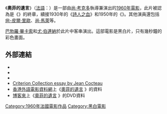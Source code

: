 {{Infobox film
| name           = 奧菲的遺言
| original_name  = {{lang|fr|''Le Testament d'Orphée''}}
| image          = Le Testament d'Orphée (TW version DVD cover).png
| caption        = 臺灣版DVD封套
| imdb_rating    = 
| director       = [[尚·考克多|尚·考克多]]
| producer       = Jean Thuillier
| writers        = 尚·考克多
| starring       = [[尚·考克多|尚·考克多]]<br>Édouard Dermit<br>Henri Crémieux<br>María Casares
| music          = [[喬治·奧里克|喬治·奧里克]]<br>[[格奥爾格·弗里德里希·韓德爾|格奥爾格·弗里德里希·韓德爾]]<br>{{tsl|en|Martial Solal|馬提亞·索拉}}
| cinematography = 
| editing        = Marie-Josephe Yoyotte
| distributor    = 
| released       = {{Film date|df=y|1960|2|18}}
| runtime        = 80分鐘
| country        = {{FRA}}
| language       = [[法語|法語]]
| budget         = 
| tw_name       = 奧菲的遺言
| hk_name       = 奧菲爾的遺言
}}
{{Portal box|電影|法國}}

《'''奧菲的遺言'''》（[[法語|法語]]：{{lang|fr|''Le Testament d'Orphée''}}）是一部由[[尚·考克多|尚·考克多]]執導兼演出的[[1960年電影|1960年電影]]，此片被認為是《{{tsl|en|The Orphic Trilogy|奧菲三部曲}}》的終章，續接1930年的《[[詩人之血|詩人之血]]》和1950年的《{{tsl|en|Orpheus (film)|奧費斯 (電影)|奧費斯}}》。其他演員還包括[[讓-皮埃爾·里奧|尙-皮爾·里歐]]、[[尚·馬萊|尚·馬萊]]等。

[[巴勃羅·畢卡索|巴勃羅·畢卡索]]和[[尤·伯連納|尤·伯連納]]於此片中客串演出。這部電影是黑白片，只有幾秒鐘的彩色畫面。

== 外部連結 ==
* {{IMDb title|0054377|奧菲的遺言}}
* {{Allmovie title|49182|奧菲的遺言}}
* {{Rotten-tomatoes|testament-of-orpheus|奧菲的遺言}}
* [http://www.criterion.com/current/posts/14-testament-of-orpheus Criterion Collection essay by Jean Cocteau] {{Wayback|url=http://www.criterion.com/current/posts/14-testament-of-orpheus |date=20201201155717 }} {{en}}
* [[香港外語電影資料網|香港外語電影資料網]]上《[http://playitagain.info/site/1986/testament-of-orpheus/ 奧菲的遺言] {{Wayback|url=http://playitagain.info/site/1986/testament-of-orpheus/ |date=20190917060227 }}》的資料 {{zh-hk}}
* [[博客來|博客來]]上《[http://www.books.com.tw/products/D020047402 奧菲的遺言] {{Wayback|url=http://www.books.com.tw/products/D020047402 |date=20181002104724 }}》的DVD資料 {{zh-tw}}

[[Category:1960年法國電影作品|Category:1960年法國電影作品]]
[[Category:黑白電影|Category:黑白電影]]